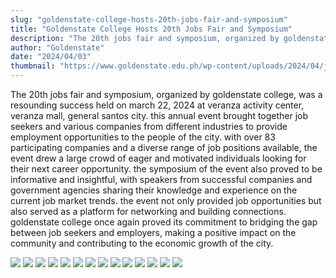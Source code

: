 ```yaml
---
slug: "goldenstate-college-hosts-20th-jobs-fair-and-symposium"
title: "Goldenstate College Hosts 20th Jobs Fair and Symposium"
description: "The 20th jobs fair and symposium, organized by goldenstate college, was a resounding success held..."
author: "Goldenstate"
date: "2024/04/03"
thumbnail: "https://www.goldenstate.edu.ph/wp-content/uploads/2024/04/job-15-1.jpg"
---
```


The 20th jobs fair and symposium, organized by goldenstate college, was a resounding success held on march 22, 2024 at veranza activity center, veranza mall, general santos city. this annual event brought together job seekers and various companies from different industries to provide employment opportunities to the people of the city. with over 83 participating companies and a diverse range of job positions available, the event drew a large crowd of eager and motivated individuals looking for their next career opportunity. the symposium of the event also proved to be informative and insightful, with speakers from successful companies and government agencies sharing their knowledge and experience on the current job market trends. the event not only provided job opportunities but also served as a platform for networking and building connections. goldenstate college once again proved its commitment to bridging the gap between job seekers and employers, making a positive impact on the community and contributing to the economic growth of the city.

![](https://www.goldenstate.edu.ph/wp-content/uploads/2024/04/job-001.jpg)
![](https://www.goldenstate.edu.ph/wp-content/uploads/2024/04/job-002.jpg)
![](https://www.goldenstate.edu.ph/wp-content/uploads/2024/04/job-003.jpg)
![](https://www.goldenstate.edu.ph/wp-content/uploads/2024/04/job-004.jpg)
![](https://www.goldenstate.edu.ph/wp-content/uploads/2024/04/job-006.jpg)
![](https://www.goldenstate.edu.ph/wp-content/uploads/2024/04/job-007.jpg)
![](https://www.goldenstate.edu.ph/wp-content/uploads/2024/04/job-008.jpg)
![](https://www.goldenstate.edu.ph/wp-content/uploads/2024/04/job-009.jpg)
![](https://www.goldenstate.edu.ph/wp-content/uploads/2024/04/job-010.jpg)
![](https://www.goldenstate.edu.ph/wp-content/uploads/2024/04/job-011.jpg)
![](https://www.goldenstate.edu.ph/wp-content/uploads/2024/04/job-012.jpg)
![](https://www.goldenstate.edu.ph/wp-content/uploads/2024/04/job-013.jpg)
![](https://www.goldenstate.edu.ph/wp-content/uploads/2024/04/job-014.jpg)
![](https://www.goldenstate.edu.ph/wp-content/uploads/2024/04/job-015.jpg)